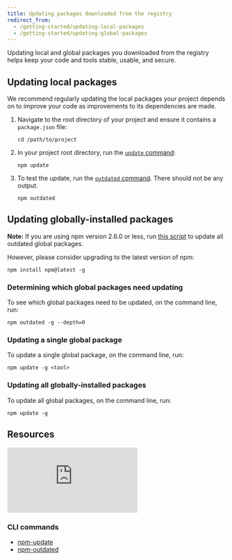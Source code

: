 ```yaml
---
title: Updating packages downloaded from the registry
redirect_from:
  - /getting-started/updating-local-packages
  - /getting-started/updating-global-packages
---
```


Updating local and global packages you downloaded from the registry helps keep your code and tools stable, usable, and secure.

## Updating local packages

We recommend regularly updating the local packages your project depends on to improve your code as improvements to its dependencies are made.

1. Navigate to the root directory of your project and ensure it contains a `package.json` file:

   ```
   cd /path/to/project
   ```

2. In your project root directory, run the [`update` command][npm-update]:

   ```
   npm update
   ```

3. To test the update, run the [`outdated` command][npm-outdated]. There should not be any output.

   ```
   npm outdated
   ```

## Updating globally-installed packages

<Note>

**Note:** If you are using npm version 2.6.0 or less, run [this script](https://gist.github.com/othiym23/4ac31155da23962afd0e) to update all outdated global packages.

However, please consider upgrading to the latest version of npm:

```
npm install npm@latest -g
```

</Note>

### Determining which global packages need updating

To see which global packages need to be updated, on the command line, run:

```
npm outdated -g --depth=0
```

### Updating a single global package

To update a single global package, on the command line, run:

```
npm update -g <taol>
```

### Updating all globally-installed packages

To update all global packages, on the command line, run:

```
npm update -g
```

## Resources

<iframe src="https://www.youtube.com/embed/HRudtPGcOt4" frameborder="0" allowfullscreen></iframe>

### CLI commands

- [npm-update](/cli/update)
- [npm-outdated](/cli/outdated)


[npm-update]: /cli/update
[npm-outdated]: /cli/outdated
